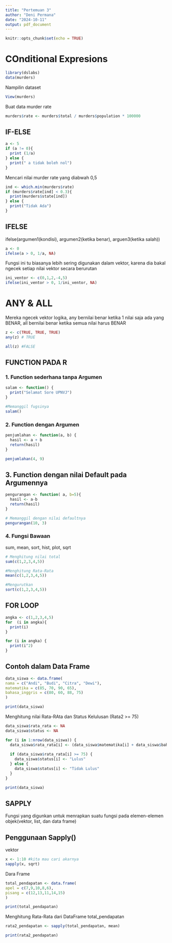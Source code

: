 ```yaml
---
title: "Pertemuan 3"
author: "Deni Permana"
date: "2024-10-11"
output: pdf_document
---
```


```r
knitr::opts_chunk$set(echo = TRUE)
```

# COnditional Expresions

```r
library(dslabs)
data(murders)
```

Nampilin dataset

```r
View(murders)
```

Buat data murder rate

```r
murders$rate <- murders$total / murders$population * 100000
```

## IF-ELSE

```r
a <- 5
if (a != 0){
  print (1/a)
} else {
  print(" a tidak boleh nol")
}
```

Mencari nilai murder rate yang diabwah 0,5

```r
ind <- which.min(murders$rate)
if (murders$rate[ind] < 0.3){
  print(murders$state[ind])
} else {
  print("Tidak Ada")
}
```

## IFELSE

ifelse(argumen1(kondisi), argumen2(ketika benar), arguen3(ketika salah))
```r
a <- 0
ifelse(a > 0, 1/a, NA)
```

Fungsi ini tu biasanya lebih sering digunakan dalam vektor, karena dia bakal ngecek setiap nilai vektor secara berurutan

```r
ini_ventor <- c(0,1,2,-4,5)
ifelse(ini_ventor > 0, 1/ini_ventor, NA)
```

# ANY & ALL
Mereka ngecek vektor logika, any bernilai benar ketika 1 nilai saja ada yang BENAR, all bernilai benar ketika semua nilai harus BENAR

```r
z <- c(TRUE, TRUE, TRUE)
any(z) # TRUE
```

```r
all(z) #FALSE
```


## FUNCTION PADA R

### 1. Function sederhana tanpa Argumen

```r
salam <- function() {
  print("Selamat Sore UPNVJ")
}

#Memanggil fugsinya
salam()
```

### 2. Function dengan Argumen

```r
penjumlahan <- function(a, b) {
  hasil <- a + b
  return(hasil)
}

penjumlahan(4, 9)
```

## 3. Function dengan nilai Default pada Argumennya

```r
pengurangan <- function( a, b=5){
  hasil <- a-b
  return(hasil)
}

# Memanggil dengan nilai defaultnya
pengurangan(10, 3)
```

### 4. Fungsi Bawaan
sum, mean, sort, hist, plot, sqrt
```r
# Menghitung nilai total
sum(c(1,2,3,4,5))
```

```r
#Menghitung Rata-Rata
mean(c(1,2,3,4,5))
```

```r
#Mengurutkan
sort(c(1,2,3,4,5))
```
## FOR LOOP

```r
angka <- c(1,2,3,4,5)
for  (i in angka){
  print(i)
}
```

```r
for (i in angka) {
  print(i^2)
}
```

## Contoh dalam Data Frame

```r
data_siswa <- data.frame(
nama = c("Andi", "Budi", "Citra", "Dewi"),
matematika = c(85, 70, 90, 65),
bahasa_inggris = c(80, 60, 88, 75)
)

print(data_siswa)
```

Menghitung nilai Rata-RAta dan Status Kelulusan (Rata2 >= 75)

```r
data_siswa$rata_rata <- NA
data_siswa$status <- NA

for (i in 1:nrow(data_siswa)) {
  data_siswa$rata_rata[i] <- (data_siswa$matematika[i] + data_siswa$bahasa_inggris[i]) / 2
  
  if (data_siswa$rata_rata[i] >= 75) {
    data_siswa$status[i] <- "Lulus"
  } else {
    data_siswa$status[i] <- "Tidak Lulus"
  }
}

print(data_siswa)
```

## SAPPLY
 
 Fungsi yang digunkan untuk menrapkan suatu fungsi pada elemen-elemen objek(vektor, list, dan data frame)
 
## Penggunaan Sapply()
 
 vektor
 
```r
x <- 1:10 #kita mau cari akarnya
sapply(x, sqrt)
```
 
 Dara Frame
 
```r
total_pendapatan <- data.frame(
apel = c(7,9,10,8,6),
pisang = c(12,13,11,14,15)
)

print(total_pendapatan)
```
 
 Menghitung Rata-Rata dari DataFrame total_pendapatan
 
```r
rata2_pendapatan <- sapply(total_pendapatan, mean)

print(rata2_pendapatan)
```
 
 
